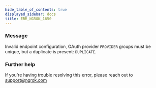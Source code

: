 ```yaml
---
hide_table_of_contents: true
displayed_sidebar: docs
title: ERR_NGROK_1650
---
```


### Message

Invalid endpoint configuration, OAuth provider `PROVIDER` groups must be unique, but a duplicate is present: `DUPLICATE`.

### Further help

If you're having trouble resolving this error, please reach out to [support@ngrok.com](mailto:support@ngrok.com?subject=Help%20with%20ERR_NGROK_1650)
